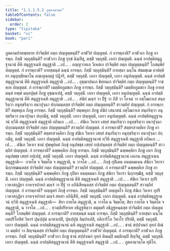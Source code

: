```yaml
---
title: "1.1.1.5.2 ภูตคามวคฺค"
tableOfContents: false
sidebar:
  order: 2
type: "tipitaka"
basket: "vi"
book: "pari"
---
```



<DynamicBreadcrumb />

<Division number="64" book="pari">

<Paragraph number="130" book="pari">
ภูตคามปาตพฺยตาย ปาจิตฺติยํ กตฺถ ปญฺญตฺตนฺติ? อาฬวิยํ ปญฺญตฺตํ. กํ อารพฺภาติ? อาฬวเก ภิกฺขู อารพฺภ. กิสฺมิํ วตฺถุสฺมินฺติ? อาฬวกา ภิกฺขู รุกฺขํ ฉินฺทิํสุ, ตสฺมิํ วตฺถุสฺมิํ. เอกา ปญฺญตฺติ. ฉนฺนํ อาปตฺติสมุฏฺฐานานํ ตีหิ สมุฏฺฐาเนหิ สมุฏฺฐาติ …เป… .
</Paragraph>

</Division>
<Division number="65" book="pari">

<Paragraph number="131" book="pari">
อญฺญวาทเก วิเหสเก ปาจิตฺติยํ กตฺถ ปญฺญตฺตนฺติ? โกสมฺพิยํ ปญฺญตฺตํ. กํ อารพฺภาติ? อายสฺมนฺตํ ฉนฺนํ อารพฺภ. กิสฺมิํ วตฺถุสฺมินฺติ? อายสฺมา ฉนฺโน สํฆมชฺเฌ อาปตฺติยา อนุยุญฺชิยมาโน อญฺเญนญฺญํ ปฏิจริ, ตสฺมิํ วตฺถุสฺมิํ. เอกา ปญฺญตฺติ, เอกา อนุปญฺญตฺติ. ฉนฺนํ อาปตฺติสมุฏฺฐานานํ ตีหิ สมุฏฺฐาเนหิ สมุฏฺฐาติ …เป… .
</Paragraph>

</Division>
<Division number="66" book="pari">

<Paragraph number="132" book="pari">
อุชฺฌาปนเก ขิยฺยนเก ปาจิตฺติยํ กตฺถ ปญฺญตฺตนฺติ? ราชคเห ปญฺญตฺตํ. กํ อารพฺภาติ? เมตฺติยภูมชเก ภิกฺขู อารพฺภ. กิสฺมิํ วตฺถุสฺมินฺติ? เมตฺติยภูมชกา ภิกฺขู อายสฺมนฺตํ ทพฺพํ มลฺลปุตฺตํ ภิกฺขู อุชฺฌาเปสุํ, ตสฺมิํ วตฺถุสฺมิํ. เอกา ปญฺญตฺติ, เอกา อนุปญฺญตฺติ. ฉนฺนํ อาปตฺติสมุฏฺฐานานํ ตีหิ สมุฏฺฐาเนหิ สมุฏฺฐาติ …เป… .
</Paragraph>

</Division>
<Division number="67" book="pari">

<Paragraph number="133" book="pari">
สํฆิกํ มญฺจํ วา ปีฐํ วา ภิสิํ วา โกจฺฉํ วา อชฺโฌกาเส สนฺถริตฺวา อนุทฺธริตฺวา อนาปุจฺฉา ปกฺกมนฺตสฺส ปาจิตฺติยํ กตฺถ ปญฺญตฺตนฺติ? สาวตฺถิยํ ปญฺญตฺตํ. กํ อารพฺภาติ? สมฺพหุเล ภิกฺขู อารพฺภ. กิสฺมิํ วตฺถุสฺมินฺติ? สมฺพหุลา ภิกฺขู สํฆิกํ เสนาสนํ อชฺโฌกาเส สนฺถริตฺวา อนุทฺธริตฺวา อนาปุจฺฉา ปกฺกมิํสุ, ตสฺมิํ วตฺถุสฺมิํ. เอกา ปญฺญตฺติ, เอกา อนุปญฺญตฺติ. ฉนฺนํ อาปตฺติสมุฏฺฐานานํ ทฺวีหิ สมุฏฺฐาเนหิ สมุฏฺฐาติ กถินเก …เป… .
</Paragraph>

</Division>
<Division number="68" book="pari">

<Paragraph number="134" book="pari">
สํฆิเก วิหาเร เสยฺยํ สนฺถริตฺวา อนุทฺธริตฺวา อนาปุจฺฉา ปกฺกมนฺตสฺส ปาจิตฺติยํ กตฺถ ปญฺญตฺตนฺติ? สาวตฺถิยํ ปญฺญตฺตํ. กํ อารพฺภาติ? สตฺตรสวคฺคิเย ภิกฺขู อารพฺภ. กิสฺมิํ วตฺถุสฺมินฺติ? สตฺตรสวคฺคิยา ภิกฺขู สํฆิเก วิหาเร เสยฺยํ สนฺถริตฺวา อนุทฺธริตฺวา อนาปุจฺฉา ปกฺกมิํสุ, ตสฺมิํ วตฺถุสฺมิํ. เอกา ปญฺญตฺติ. ฉนฺนํ อาปตฺติสมุฏฺฐานานํ ทฺวีหิ สมุฏฺฐาเนหิ สมุฏฺฐาติ กถินเก …เป… .
</Paragraph>

</Division>
<Division number="69" book="pari">

<Paragraph number="135" book="pari">
สํฆิเก วิหาเร ชานํ ปุพฺพุปคตํ ภิกฺขุํ อนุปขชฺช เสยฺยํ กปฺเปนฺตสฺส ปาจิตฺติยํ กตฺถ ปญฺญตฺตนฺติ? สาวตฺถิยํ ปญฺญตฺตํ. กํ อารพฺภาติ? ฉพฺพคฺคิเย ภิกฺขู อารพฺภ. กิสฺมิํ วตฺถุสฺมินฺติ? ฉพฺพคฺคิยา ภิกฺขู เถเร ภิกฺขู อนุปขชฺช เสยฺยํ กปฺเปสุํ, ตสฺมิํ วตฺถุสฺมิํ. เอกา ปญฺญตฺติ. ฉนฺนํ อาปตฺติสมุฏฺฐานานํ เอเกน สมุฏฺฐาเนน สมุฏฺฐาติ—  กายโต จ จิตฺตโต จ สมุฏฺฐาติ, น วาจโต …เป… .
</Paragraph>

</Division>
<Division number="70" book="pari">

<Paragraph number="136" book="pari">
ภิกฺขุํ กุปิเตน อนตฺตมเนน สํฆิกา วิหารา นิกฺกฑฺฒนฺตสฺส ปาจิตฺติยํ กตฺถ ปญฺญตฺตนฺติ? สาวตฺถิยํ ปญฺญตฺตํ. กํ อารพฺภาติ? ฉพฺพคฺคิเย ภิกฺขู อารพฺภ. กิสฺมิํ วตฺถุสฺมินฺติ? ฉพฺพคฺคิยา ภิกฺขู กุปิตา อนตฺตมนา ภิกฺขู สํฆิกา วิหารา นิกฺกฑฺฒิํสุ, ตสฺมิํ วตฺถุสฺมิํ. เอกา ปญฺญตฺติ. ฉนฺนํ อาปตฺติสมุฏฺฐานานํ ตีหิ สมุฏฺฐาเนหิ สมุฏฺฐาติ …เป… .
</Paragraph>

</Division>
<Division number="71" book="pari">

<Paragraph number="137" book="pari">
สํฆิเก วิหาเร อุปริเวหาสกุฏิยา อาหจฺจปาทกํ มญฺจํ วา ปีฐํ วา อภินิสีทนฺตสฺส ปาจิตฺติยํ กตฺถ ปญฺญตฺตนฺติ? สาวตฺถิยํ ปญฺญตฺตํ. กํ อารพฺภาติ? อญฺญตรํ ภิกฺขุํ อารพฺภ. กิสฺมิํ วตฺถุสฺมินฺติ? อญฺญตโร ภิกฺขุ สํฆิเก วิหาเร อุปริเวหาสกุฏิยา อาหจฺจปาทกํ มญฺจํ สหสา อภินิสีทิ, ตสฺมิํ วตฺถุสฺมิํ. เอกา ปญฺญตฺติ. ฉนฺนํ อาปตฺติสมุฏฺฐานานํ ทฺวีหิ สมุฏฺฐาเนหิ สมุฏฺฐาติ—  สิยา กายโต สมุฏฺฐาติ, น วาจโต น จิตฺตโต; สิยา กายโต จ จิตฺตโต จ สมุฏฺฐาติ, น วาจโต …เป… .
</Paragraph>

</Division>
<Division number="72" book="pari">

<Paragraph number="138" book="pari">
ทฺวตฺติปริยาเย อธิฏฺฐหิตฺวา ตตุตฺตริ อธิฏฺฐหนฺตสฺส ปาจิตฺติยํ กตฺถ ปญฺญตฺตนฺติ? โกสมฺพิยํ ปญฺญตฺตํ. กํ อารพฺภาติ? อายสฺมนฺตํ ฉนฺนํ อารพฺภ. กิสฺมิํ วตฺถุสฺมินฺติ? อายสฺมา ฉนฺโน กตปริโยสิตํ วิหารํ ปุนปฺปุนํ ฉาทาเปสิ, ปุนปฺปุนํ ลิมฺปาเปสิ, อติภาริโก วิหาโร ปริปติ, ตสฺมิํ วตฺถุสฺมิํ. เอกา ปญฺญตฺติ. ฉนฺนํ อาปตฺติสมุฏฺฐานานํ ฉหิ สมุฏฺฐาเนหิ สมุฏฺฐาติ …เป… .
</Paragraph>

</Division>
<Division number="73" book="pari">

<Paragraph number="139" book="pari">
ชานํ สปฺปาณกํ อุทกํ ติณํ วา มตฺติกํ วา สิญฺจนฺตสฺส ปาจิตฺติยํ กตฺถ ปญฺญตฺตนฺติ? อาฬวิยํ ปญฺญตฺตํ. กํ อารพฺภาติ? อาฬวเก ภิกฺขู อารพฺภ. กิสฺมิํ วตฺถุสฺมินฺติ? อาฬวกา ภิกฺขู ชานํ สปฺปาณกํ อุทกํ ติณมฺปิ มตฺติกมฺปิ สิญฺจิํสุ, ตสฺมิํ วตฺถุสฺมิํ. เอกา ปญฺญตฺติ. ฉนฺนํ อาปตฺติสมุฏฺฐานานํ ตีหิ สมุฏฺฐาเนหิ สมุฏฺฐาติ …เป… .

</Paragraph>
</Division>

<Paragraph number="140" type="center" book="pari">
ภูตคามวคฺโค ทุติโย.
</Paragraph>